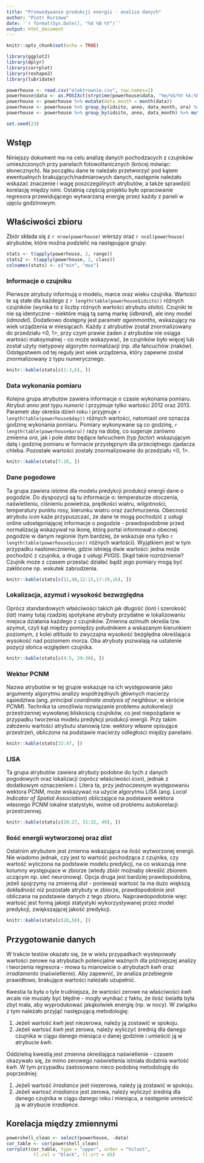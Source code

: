 ```yaml
---
title: "Przewidywanie produkcji energii - analiza danych"
author: "Piotr Kurzawa"
date: '`r format(Sys.Date(), "%d %B %Y")`'
output: html_document
---
```


```r
knitr::opts_chunk$set(echo = TRUE)
```

```r
library(ggplot2)
library(dplyr)
library(corrplot)
library(reshape2)
library(lubridate)
```

```r
powerhouse <- read.csv("elektrownie.csv", row.names=1)
powerhouse$data <- as.POSIXct(strptime(powerhouse$data, "%m/%d/%Y %k:%M"))
powerhouse <- powerhouse %>% mutate(data_month = month(data))
powerhouse <- powerhouse %>% group_by(idsito, anno, data_month, ora) %>% mutate(kwh = ifelse(kwh == 0, mean(kwh), kwh))
powerhouse <- powerhouse %>% group_by(idsito, anno, data_month) %>% mutate(irradiamento = ifelse(irradiamento == 0 && kwh > 0, mean(irradiamento), irradiamento))

set.seed(23)
```

## Wstęp

Niniejszy dokument ma na celu analizę danych pochodzacych z czujników umieszczonych przy panelach fotowoltanicznych (krócej mówiąc: słonecznych). Na początku dane te należało przetworzyć pod kątem ewentualnych brakujących/nadmiarowych danych, następnie należało wskazać znaczenie i wagę poszczególnych atrybutów, a także sprawdzić korelację między nimi. Ostatnią częścią projektu było opracowanie regresora przewidującego wytwarzaną energię przez każdy z paneli w ujęciu godzinowym.

## Właściwości zbioru

Zbiór składa się z `r nrow(powerhouse)` wierszy oraz `r ncol(powerhouse)` atrybutów, które można podzielić na następujące grupy:

```r
stats <- t(apply(powerhouse, 2, range))
stats2 <- t(apply(powerhouse, 2, class))
colnames(stats) <- c("min", "max")
```

### Informacje o czujniku

Pierwsze atrybuty informują o modelu, marce oraz wieku czujnika. Wartości te są stałe dla każdego z `r length(table(powerhouse$idsito))` różnych czujników (wynika to z liczby różnych wartości atrybutu _idsito_). Czujniki te nie są identyczne - niektóre mają tą samą markę (_idbrand_), ale inny model (_idmodel_). Dodatkowo dostępny jest parametr _ageinmonths_, wskazujący na wiek urządzenia w miesiącach. Każdy z atrybutów został znormalizowany do przedziału <0, 1>, przy czym prawie żaden z atrybutów nie osiąga wartości maksymalnej - co może wskazywać, że czujników było więcej lub został użyty nietypowy algorytm normalizacji (np. dla łańcuchów znaków). Odstępstwem od tej reguły jest wiek urządzenia, który zapewne został znormalizowany z typu numerycznego.
   
```r
knitr::kable(stats[c(1:3,6), ])
```

### Data wykonania pomiaru

Kolejna grupa atrybutów zawiera informacje o czasie wykonania pomiaru. Atrybut _anno_ jest typu _numeric_ i przyjmuje tylko wartości 2012 oraz 2013. Parametr _day_ określa dzień roku i przyjmuje `r length(table(powerhouse$day))` różnych wartości, natomiast _ora_ oznacza godzinę wykonania pomiaru. Pomiary wykonywane są co godzinę, `r length(table(powerhouse$ora))` razy na dobę, co sugeruje zarówno zmienna _ora_, jak i pole _data_ będące łańcuchem (typ _factor_) wskazującym datę i godzinę pomiaru w formacie przystępnym dla przeciętnego zjadacza chleba. Pozostałe wartości zostały znormalizowane do przedziału <0, 1>.

```r
knitr::kable(stats[7:10, ])
```

### Dane pogodowe

Ta grupa zawiera istotne dla modelu predykcji produkcji energii dane o pogodzie. Do dyspozycji są tu informacje o: temperaturze otoczenia, naświetleniu, ciśnieniu powietrza, prędkości wiatru, wilgotności, temperatury punktu rosy, kierunku wiatru oraz zachmurzenia. Obecność atrybutu _icon_ każe przypuszczać, że dane te mogą pochodzić z usługi online udostępniającej informacje o pogodzie - prawdopodobnie przed normalizacją wskazywał na ikonę, którą portal informował o obecnej pogodzie w danym regionie (tym bardziej, że wskazuje ona tylko `r length(table(powerhouse$icon))` różnych wartości). Wyjątkiem jest w tym przypadku nasłonecznienie, gdzie istnieją dwie wartości: jedna może pochodzić z czujnika, a druga z usługi _PVGIS_. Skąd takie rozróżnienie? Czujnik może z czasem przestać działać bądź jego pomiary mogą być zakłócone np. wskutek zabrudzenia.

```r
knitr::kable(stats[c(11,48,12:15,17:19,16), ])
```

### Lokalizacja, azymut i wysokość bezwzględna

Oprócz standardowych właściwości takich jak długość (_lon_) i szerokość (_lat_) mamy tutaj rzadziej spotykane atrybuty przydatne w lokalizowaniu miejsca działania każdego z czujników. Zmienna _azimuth_ określa tzw. azymut, czyli kąt między pomiędzy południkiem a  wskazanym kierunkiem poziomym, z kolei _altitude_ to zwyczajna wysokość bezględna określająca wysokość nad poziomem morza. Oba atrybuty pozwalają na ustalenie pozycji słońca względem czujnika. 

```r
knitr::kable(stats[c(4:5, 29:30), ])
```

### Wektor PCNM

Nazwa atrybutów w tej grupie wskazuje na ich występowanie jako argumenty algorytmu analizy współrzędnych głównych macierzy sąsiedztwa (ang. _principal coordinate analysis of neighbour_, w skrócie _PCNM_). Technika ta umożliwia rozwiązanie problemu autokorelacji przestrzennej wywołanej bliskością czujników, co jest niepożądane w przypadku tworzenia modelu predykcji produkcji energii. Przy takim założeniu wartości atrybutu stanowią tzw. wektory własne opisujące przestrzeń, obliczone na podstawie macierzy odległości między panelami.

```r
knitr::kable(stats[33:47, ])
```

### LISA

Ta grupa atrybutów zawiera atrybuty podobne do tych z danych pogodowych oraz lokalizacji (oprócz właściwości _icon_), jednak z dodatkowym oznaczeniem _i_. Litera ta, przy jednoczesnym występowaniu wektora PCNM, może wskazywać na użycie algorytmu LISA (ang. _Local Indicator of Spatial Association_) obliczające na podstawie wektora własnego PCNM lokalne statystyki, wolne od problemu autokorelacji przestrzennej.

```r
knitr::kable(stats[c(20:27, 31:32, 49), ])
```

### Ilość energii wytworzonej oraz _dist_

Ostatnim atrybutem jest zmienna wskazująca na ilość wytworzonej energii. Nie wiadomo jednak, czy jest to wartość pochodząca z czujnika, czy wartość wyliczona na podstawie modelu predykcji, na co wskazują inne kolumny występujace w zbiorze (wtedy zbiór możnaby określić zbiorem uczącym np. sieć neuronową). Opcja druga jest bardziej prawdopodobna, jeżeli spojrzymy na zmienną _dist_ - ponieważ wartość ta ma dużo większą dokładność niż pozostałe atrybuty w zbiorze, prawdopodobnie jest obliczana na podstawie danych z tego zbioru. Najprawdopodobnie więc wartość jest formą jakiejś statystyki wykorzystywanej przez model predykcji, zwiększającej jakość predykcji. 

```r
knitr::kable(stats[c(28,50), ])
```

## Przygotowanie danych 

W trakcie testów okazało się, że w wielu przypadkach wystepowały wartości zerowe na atrybutach potencjalne ważnych dla późniejszej analizy i tworzenia regresora - mowa tu mianowicie o atrybutach _kwh_ oraz _irradiamento_ (naświetlenie). Aby zapewnić, że analiza przebiegnie prawidłowo, brakujące wartości należało uzupełnić.

Kwestia ta była o tyle trudniejsza, że wartości zerowe na właściwości _kwh_ wcale nie musiały być błędne - mogły wynikać z faktu, że ilość światła była zbyt mała, aby wyprodukować jakąkolwiek energię (np. w nocy). W związku z tym należało przyjąć następującą metodologię:

1. Jeżeli wartość _kwh_ jest niezerowa, należy ją zostawić w spokoju.
2. Jeżeli wartosć _kwh_ jest zerowa, należy wyliczyć średnią dla danego czujnika w ciągu danego miesiąca o danej godzinie i umieścić ją w atrybucie _kwh_.

Oddzielną kwestią jest zmienna określająca naświetlenie - czasem okazywało się, że mimo zerowego naświetlenia istniała dodatnia wartość _kwh_. W tym przypadku zastosowano nieco podobną metodologię do poprzedniej:

1. Jeżeli wartość _irradiance_ jest niezerowa, należy ją zostawić w spokoju.
2. Jeżeli wartosć _irradiance_ jest zerowa, należy wyliczyć średnią dla danego czujnika w ciągu danego roku i miesiąca, a następnie umieścić ją w atrybucie _irradiance_.

## Korelacja między zmiennymi

```r
powershell_clean <- select(powerhouse, -data)
cor_table <- cor(powershell_clean)
corrplot(cor_table, type = "upper", order = "hclust", 
          tl.col = "black", tl.srt = 45)
```
